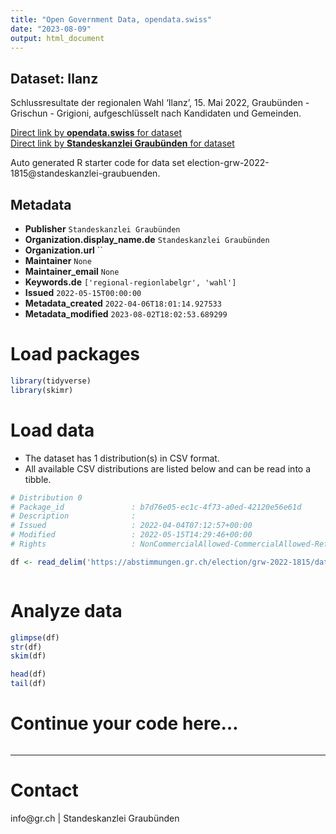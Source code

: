 ```yaml
---
title: "Open Government Data, opendata.swiss"
date: "2023-08-09"
output: html_document
---
```


## Dataset: Ilanz

Schlussresultate der regionalen Wahl 'Ilanz', 15. Mai 2022, Graubünden - Grischun - Grigioni, aufgeschlüsselt nach Kandidaten und Gemeinden.

[Direct link by **opendata.swiss** for dataset](https://opendata.swiss/de/dataset/ilanz)<br>
[Direct link by **Standeskanzlei Graubünden** for dataset](https://abstimmungen.gr.ch/election/grw-2022-1815/data)

Auto generated R starter code for data set election-grw-2022-1815@standeskanzlei-graubuenden.

## Metadata

- **Publisher** `Standeskanzlei Graubünden`
- **Organization.display_name.de** `Standeskanzlei Graubünden`
- **Organization.url** ``
- **Maintainer** `None`
- **Maintainer_email** `None`
- **Keywords.de** `['regional-regionlabelgr', 'wahl']`
- **Issued** `2022-05-15T00:00:00`
- **Metadata_created** `2022-04-06T18:01:14.927533`
- **Metadata_modified** `2023-08-02T18:02:53.689299`


# Load packages

```r

library(tidyverse)
library(skimr)

```

# Load data

-   The dataset has 1 distribution(s) in CSV format.
-   All available CSV distributions are listed below and can be read into a tibble.

```r

# Distribution 0
# Package_id               : b7d76e05-ec1c-4f73-a0ed-42120e56e61d
# Description              : 
# Issued                   : 2022-04-04T07:12:57+00:00
# Modified                 : 2022-05-15T14:29:46+00:00
# Rights                   : NonCommercialAllowed-CommercialAllowed-ReferenceRequired

df <- read_delim('https://abstimmungen.gr.ch/election/grw-2022-1815/data-csv')



```

# Analyze data

```r

glimpse(df)
str(df)
skim(df)

head(df)
tail(df)

```

# Continue your code here...

```r

```

------------------------------------------------------------------------

# Contact

info@gr.ch | Standeskanzlei Graubünden
